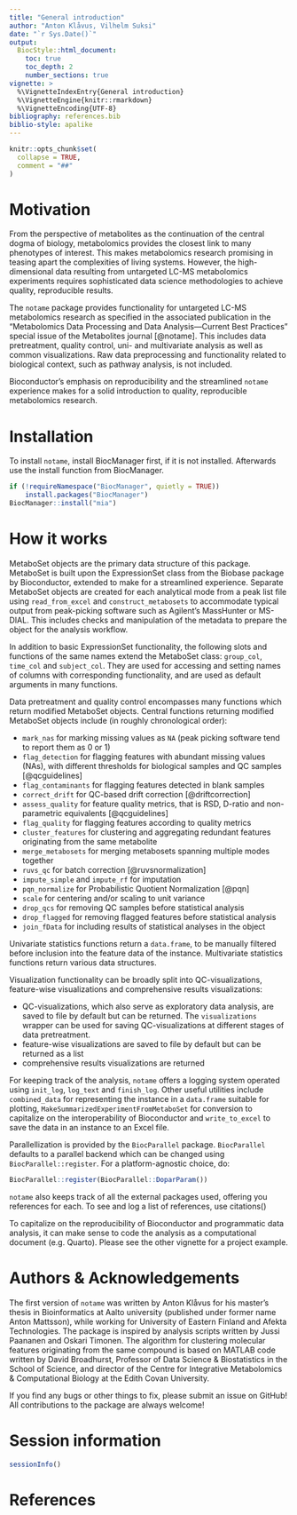 ```yaml
---
title: "General introduction"
author: "Anton Klåvus, Vilhelm Suksi"
date: "`r Sys.Date()`"
output:
  BiocStyle::html_document:
    toc: true
    toc_depth: 2
    number_sections: true
vignette: >
  %\VignetteIndexEntry{General introduction}
  %\VignetteEngine{knitr::rmarkdown}
  %\VignetteEncoding{UTF-8}
bibliography: references.bib
biblio-style: apalike
---
```


```r
knitr::opts_chunk$set(
  collapse = TRUE,
  comment = "##"
)
```

# Motivation

From the perspective of metabolites as the continuation of the central dogma of biology, metabolomics provides the closest link to many phenotypes of interest. This makes metabolomics research promising in teasing apart the complexities of living systems. However, the high-dimensional data resulting from untargeted LC-MS metabolomics experiments requires sophisticated data science methodologies to achieve quality, reproducible results. 

The ```notame``` package provides functionality for untargeted LC-MS metabolomics research as specified in the associated publication in the "Metabolomics Data Processing and Data Analysis—Current Best Practices" special issue of the Metabolites journal [@notame]. This includes data pretreatment, quality control, uni- and multivariate analysis as well as common visualizations. Raw data preprocessing and functionality related to biological context, such as pathway analysis, is not included.

Bioconductor's emphasis on reproducibility and the streamlined ```notame``` experience makes for a solid introduction to quality, reproducible metabolomics research.

# Installation

To install ```notame```, install BiocManager first, if it is not installed. Afterwards use the install function from BiocManager.

```r
if (!requireNamespace("BiocManager", quietly = TRUE))
    install.packages("BiocManager")
BiocManager::install("mia")
```

# How it works

MetaboSet objects are the primary data structure of this package. MetaboSet is built upon the ExpressionSet class from the Biobase package by Bioconductor, extended to make for a streamlined experience. Separate MetaboSet objects are created for each analytical mode from a peak list file using ```read_from_excel``` and ```construct_metabosets``` to accommodate typical output from peak-picking software such as Agilent's MassHunter or MS-DIAL. This includes checks and manipulation of the metadata to prepare the object for the analysis workflow. 

In addition to basic ExpressionSet functionality, the following slots and functions of the same names extend the MetaboSet class: ```group_col```, ```time_col``` and ```subject_col```. They are used for accessing and setting names of columns with corresponding functionality, and are used as default arguments in many functions.

Data pretreatment and quality control encompasses many functions which return modified MetaboSet objects. Central functions returning modified MetaboSet objects include (in roughly chronological order):

- ```mark_nas``` for marking missing values as ```NA``` (peak picking software tend to report them as 0 or 1) 
- ```flag_detection``` for flagging features with abundant missing values (NAs), with different thresholds for biological samples and QC samples [@qcguidelines]
- ```flag_contaminants``` for flagging features detected in blank samples
- ```correct_drift``` for QC-based drift correction [@driftcorrection]
- ```assess_quality``` for feature quality metrics, that is RSD,  D-ratio and non-parametric equivalents [@qcguidelines]
- ```flag_quality``` for flagging features according to quality metrics
- ```cluster_features``` for clustering and aggregating redundant features originating from the same metabolite
- ```merge_metabosets``` for merging metabosets spanning multiple modes together
- ```ruvs_qc``` for batch correction [@ruvsnormalization]
- ```impute_simple``` and ```impute_rf``` for imputation
- ```pqn_normalize``` for Probabilistic Quotient Normalization [@pqn]
- ```scale``` for centering and/or scaling to unit variance
- ```drop_qcs``` for removing QC samples before statistical analysis
- ```drop_flagged``` for removing flagged features before statistical analysis
- ```join_fData``` for including results of statistical analyses in the object

Univariate statistics functions return a ```data.frame```, to be manually filtered before inclusion into the feature data of the instance. Multivariate statistics functions return various data structures. 

Visualization functionality can be broadly split into QC-visualizations, feature-wise visualizations and comprehensive results visualizations:
 
- QC-visualizations, which also serve as exploratory data analysis, are saved to file by default but can be returned. The ```visualizations``` wrapper can be used for saving QC-visualizations at different stages of data pretreatment.
- feature-wise visualizations are saved to file by default but can be returned as a list
- comprehensive results visualizations are returned 

For keeping track of the analysis, ```notame``` offers a logging system operated using ```init_log```, ```log_text``` and ```finish_log```. Other useful utilities include ```combined_data``` for representing the instance in a ```data.frame``` suitable for plotting, ```MakeSummarizedExperimentFromMetaboSet``` for conversion to capitalize on the interoperability of Bioconductor and ```write_to_excel``` to save the data in an instance to an Excel file.

Parallellization is provided by the ```BiocParallel``` package. ```BiocParallel``` defaults to a parallel backend which can be changed using ```BiocParallel::register```. For a platform-agnostic choice, do:

```r
BiocParallel::register(BiocParallel::DoparParam())
```

```notame``` also keeps track of all the external packages used, offering you references for each. To see and log a list of references, use citations()

To capitalize on the reproducibility of Bioconductor and programmatic data analysis, it can make sense to code the analysis as a computational document (e.g. Quarto). Please see the other vignette for a project example. 

# Authors & Acknowledgements

The first version of ```notame``` was written by Anton Klåvus for his master's thesis in Bioinformatics at Aalto university (published under former name Anton Mattsson), while working for University of Eastern Finland and Afekta Technologies. The package is inspired by analysis scripts written by Jussi Paananen and Oskari Timonen. The algorithm for clustering molecular features originating from the same compound is based on MATLAB code written by David Broadhurst, Professor of Data Science & Biostatistics in the School of Science, and director of the Centre for Integrative Metabolomics & Computational Biology at the Edith Covan University.

If you find any bugs or other things to fix, please submit an issue on GitHub! All contributions to the package are always welcome!

# Session information

```r
sessionInfo()
```

# References